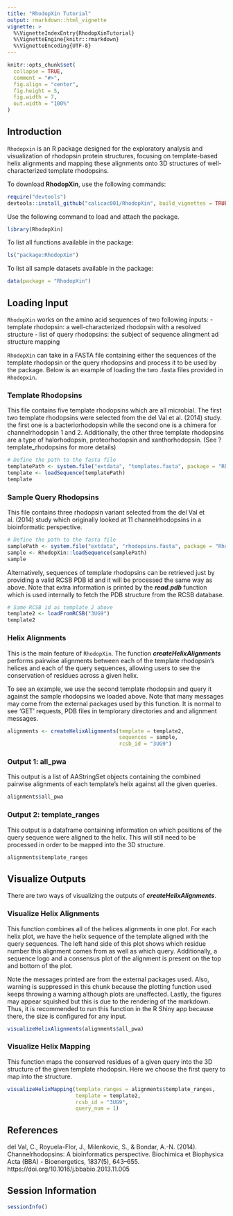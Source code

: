 ```yaml
---
title: "RhodopXin Tutorial"
output: rmarkdown::html_vignette
vignette: >
  %\VignetteIndexEntry{RhodopXinTutorial}
  %\VignetteEngine{knitr::rmarkdown}
  %\VignetteEncoding{UTF-8}
---
```


```r
knitr::opts_chunk$set(
  collapse = TRUE,
  comment = "#>",
  fig.align = "center",
  fig.height = 5,
  fig.width = 7,
  out.width = "100%"
)
```

## Introduction

`Rhodopxin` is an R package designed for the exploratory analysis and visualization of rhodopsin protein structures, focusing on template-based helix alignments and mapping these alignments onto 3D structures of well-characterized template rhodopsins.

To download **RhodopXin**, use the following commands:

```r
require("devtools")
devtools::install_github("calicac001/RhodopXin", build_vignettes = TRUE)
```

Use the following command to load and attach the package.

```r
library(RhodopXin)
```

To list all functions available in the package:
```r
ls("package:RhodopXin")
```

To list all sample datasets available in the package:
```r
data(package = "RhodopXin")
```

## Loading Input

`RhodopXin` works on the amino acid sequences of two following inputs: 
- template rhodopsin: a well-characterized rhodopsin with a resolved structure
- list of query rhodopsins: the subject of sequence alingment ad structure mapping

`RhodopXin` can take in a FASTA file containing either the sequences of the 
template rhodopsin or the query rhodopsins and process it to be used by the package.
Below is an example of loading the two .fasta files provided in `Rhodopxin`.

### Template Rhodopsins
This file contains five template rhodopsins which are all microbial. The first two 
template rhodopsins were selected from the del Val et al. (2014) study. the first
one is a bacteriorhodopsin while the second one is a chimera for channelrhodopsin 
1 and 2. Additionally, the other three template rhodopsins are a type of halorhodopsin, 
proteorhodopsin and xanthorhodopsin. (See ?template_rhodopsins for more details)
```r
# Define the path to the fasta file
templatePath <- system.file("extdata", "templates.fasta", package = "RhodopXin")
template <- loadSequence(templatePath)
template
```

### Sample Query Rhodopsins
This file contains three rhodopsin variant selected from the del Val et al. (2014) 
study  which originally looked at 11 channelrhodopsins in a bioinformatic perspective.
```r
# Define the path to the fasta file
samplePath <- system.file("extdata", "rhodopsins.fasta", package = "RhodopXin")
sample <- RhodopXin::loadSequence(samplePath)
sample
```
Alternatively, sequences of template rhodopsins can be retrieved just by providing
a valid RCSB PDB id and it will be processed the same way as above. Note that extra
information is printed by the ***read.pdb*** function which is used internally
to fetch the PDB structure from the RCSB database.
```r
# Same RCSB id as template 2 above
template2 <- loadFromRCSB("3UG9")
template2
```

### Helix Alignments

This is the main feature of `RhodopXin`. The function ***createHelixAlignments***
performs pairwise alignments between each of the template rhodopsin's helices and 
each of the query sequences, allowing users to see the conservation of residues 
across a given helix.

To see an example, we use the second template rhodopsin and query it against the
sample rhodopsins we loaded above. Note that many messages may come from the external
packages used by this function. It is normal to see 'GET' requests, PDB files in
templorary directories and and alignment messages.
```r
alignments <- createHelixAlignments(template = template2, 
                                    sequences = sample, 
                                    rcsb_id = "3UG9")

```
### Output 1: all_pwa
This output is a list of AAStringSet objects containing the combined pairwise alignments
of each template's helix against all the given queries.
```r
alignments$all_pwa
```

### Output 2: template_ranges
This output is a dataframe containing information on which positions of the query 
sequence were aligned to the helix. This will still need to be processed in order
to be mapped into the 3D structure.
```r
alignments$template_ranges
```
## Visualize Outputs
There are two ways of visualizing the outputs of ***createHelixAlignments***.

### Visualize Helix Alignments
This function combines all of the helices alignments in one plot. For each helix plot,
we have the helix sequence of the template aligned with the query sequences. The 
left hand side of this plot shows which residue number this alignment comes from 
as well as which query. Additionally, a sequence logo and a consensus plot of the 
alignment is present on the top and bottom of the plot.

Note the messages printed are from the external packages used. Also, warning is 
suppressed in this chunk because the plotting function used keeps throwing a 
warning although plots are unaffected. Lastly, the figures may appear squished
but this is due to the rendering of the markdown. Thus, it is recommended to run
this function in the R Shiny app because there, the size is configured for any input.
```r
visualizeHelixAlignments(alignments$all_pwa)
```

### Visualize Helix Mapping
This function maps the conserved residues of a given query into the 3D structure 
of the given template rhodopsin. Here we choose the first query to map into the
structure.
```r
visualizeHelixMapping(template_ranges = alignments$template_ranges, 
                      template = template2, 
                      rcsb_id = "3UG9", 
                      query_num = 1)
```


## References
del Val, C., Royuela-Flor, J., Milenkovic, S., & Bondar, A.-N. (2014).
Channelrhodopsins: A bioinformatics perspective. Biochimica et Biophysica Acta
(BBA) - Bioenergetics, 1837(5), 643–655. https://doi.org/10.1016/j.bbabio.2013.11.005

## Session Information

```r
sessionInfo()
```

